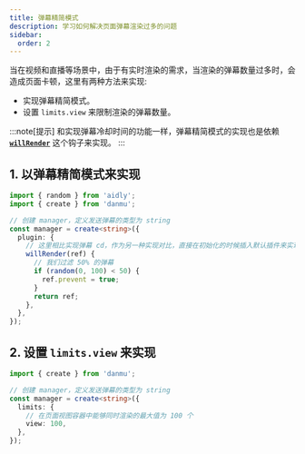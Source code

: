 ```yaml
---
title: 弹幕精简模式
description: 学习如何解决页面弹幕渲染过多的问题
sidebar:
  order: 2
---
```


当在视频和直播等场景中，由于有实时渲染的需求，当渲染的弹幕数量过多时，会造成页面卡顿，这里有两种方法来实现:

- 实现弹幕精简模式。
- 设置 `limits.view` 来限制渲染的弹幕数量。

:::note[提示]
和实现弹幕冷却时间的功能一样，弹幕精简模式的实现也是依赖 [**`willRender`**](../../reference/manager-hooks/#willrender) 这个钩子来实现。
:::

## 1. 以弹幕精简模式来实现

```ts {10}
import { random } from 'aidly';
import { create } from 'danmu';

// 创建 manager，定义发送弹幕的类型为 string
const manager = create<string>({
  plugin: {
    // 这里相比实现弹幕 cd，作为另一种实现对比，直接在初始化的时候插入默认插件来实现
    willRender(ref) {
      // 我们过滤 50% 的弹幕
      if (random(0, 100) < 50) {
        ref.prevent = true;
      }
      return ref;
    },
  },
});
```

## 2. 设置 `limits.view` 来实现

```ts {7}
import { create } from 'danmu';

// 创建 manager，定义发送弹幕的类型为 string
const manager = create<string>({
  limits: {
    // 在页面视图容器中能够同时渲染的最大值为 100 个
    view: 100,
  },
});
```
